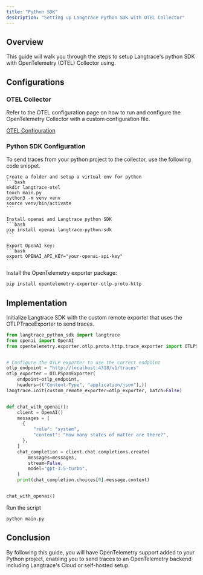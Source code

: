 ```yaml
---
title: "Python SDK"
description: "Setting up Langtrace Python SDK with OTEL Collector"
---
```


## Overview

This guide will walk you through the steps to setup Langtrace's python SDK with OpenTelemetry (OTEL) Collector using.

## Configurations

### OTEL Collector

Refer to the OTEL configuration page on how to run and configure the OpenTelemetry Collector with a custom configuration file.

[OTEL Configuration](./otel-configuration)

### Python SDK Configuration

To send traces from your python project to the collector, use the following code snippet.

<AccordionGroup>
  <Accordion title="Example setup steps">

    Create a folder and setup a virtual env for python
    ```bash
    mkdir langtrace-otel
    touch main.py
    python3 -m venv venv
    source venv/bin/activate
    ```

    Install openai and Langtrace python SDK
    ```bash
    pip install openai langtrace-python-sdk
    ```

    Export OpenAI key:
    ```bash
    export OPENAI_API_KEY="your-openai-api-key"
    ```

  </Accordion>

</AccordionGroup>

Install the OpenTelemetry exporter package:

```bash
pip install opentelemetry-exporter-otlp-proto-http
```

## Implementation

Initialize Langtrace SDK with the custom remote exporter that uses the OTLPTraceExporter to send traces.

```python
from langtrace_python_sdk import langtrace
from openai import OpenAI
from opentelemetry.exporter.otlp.proto.http.trace_exporter import OTLPSpanExporter


# Configure the OTLP exporter to use the correct endpoint
otlp_endpoint = "http://localhost:4318/v1/traces"
otlp_exporter = OTLPSpanExporter(
    endpoint=otlp_endpoint,
    headers=(("Content-Type", "application/json"),))
langtrace.init(custom_remote_exporter=otlp_exporter, batch=False)


def chat_with_openai():
    client = OpenAI()
    messages = [
      {
          "role": "system",
          "content": "How many states of matter are there?",
      },
    ]
    chat_completion = client.chat.completions.create(
        messages=messages,
        stream=False,
        model="gpt-3.5-turbo",
    )
    print(chat_completion.choices[0].message.content)


chat_with_openai()
```

Run the script

```bash
python main.py
```

## Conclusion

By following this guide, you will have OpenTelemetry support added to your Python project, enabling you to send traces to an OpenTelemetry backend including Langtrace's Cloud or self-hosted setup.
